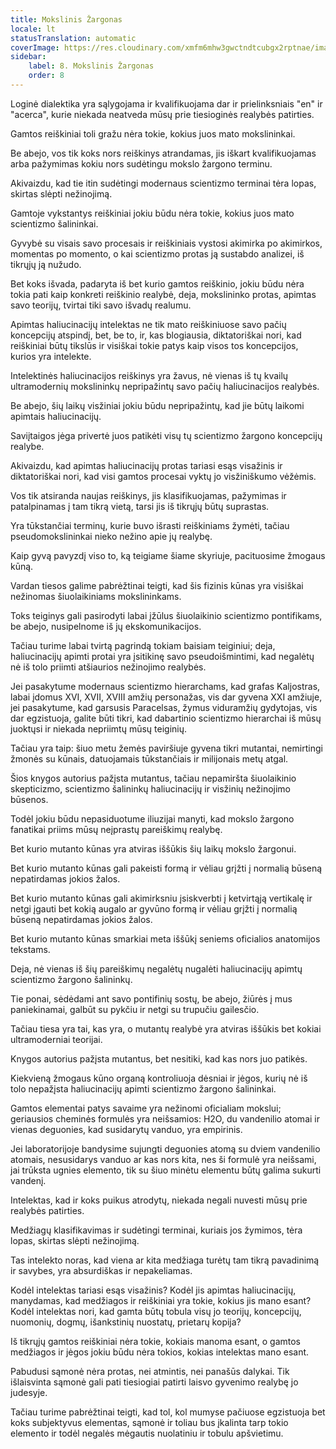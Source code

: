 ```yaml
---
title: Mokslinis Žargonas
locale: lt
statusTranslation: automatic
coverImage: https://res.cloudinary.com/xmfm6mhw3gwctndtcubgx2rptnae/image/upload/v1741354419/small_cover_la_gran_rebelion_28716e29d2.webp
sidebar:
    label: 8. Mokslinis Žargonas
    order: 8
---
```

Loginė dialektika yra sąlygojama ir kvalifikuojama dar ir prielinksniais "en" ir "acerca", kurie niekada neatveda mūsų prie tiesioginės realybės patirties.

Gamtos reiškiniai toli gražu nėra tokie, kokius juos mato mokslininkai.

Be abejo, vos tik koks nors reiškinys atrandamas, jis iškart kvalifikuojamas arba pažymimas kokiu nors sudėtingu mokslo žargono terminu.

Akivaizdu, kad tie itin sudėtingi modernaus scientizmo terminai tėra lopas, skirtas slėpti nežinojimą.

Gamtoje vykstantys reiškiniai jokiu būdu nėra tokie, kokius juos mato scientizmo šalininkai.

Gyvybė su visais savo procesais ir reiškiniais vystosi akimirka po akimirkos, momentas po momento, o kai scientizmo protas ją sustabdo analizei, iš tikrųjų ją nužudo.

Bet koks išvada, padaryta iš bet kurio gamtos reiškinio, jokiu būdu nėra tokia pati kaip konkreti reiškinio realybė, deja, mokslininko protas, apimtas savo teorijų, tvirtai tiki savo išvadų realumu.

Apimtas haliucinacijų intelektas ne tik mato reiškiniuose savo pačių koncepcijų atspindį, bet, be to, ir, kas blogiausia, diktatoriškai nori, kad reiškiniai būtų tikslūs ir visiškai tokie patys kaip visos tos koncepcijos, kurios yra intelekte.

Intelektinės haliucinacijos reiškinys yra žavus, nė vienas iš tų kvailų ultramodernių mokslininkų nepripažintų savo pačių haliucinacijos realybės.

Be abejo, šių laikų visžiniai jokiu būdu nepripažintų, kad jie būtų laikomi apimtais haliucinacijų.

Saviįtaigos jėga privertė juos patikėti visų tų scientizmo žargono koncepcijų realybe.

Akivaizdu, kad apimtas haliucinacijų protas tariasi esąs visažinis ir diktatoriškai nori, kad visi gamtos procesai vyktų jo visžiniškumo vėžėmis.

Vos tik atsiranda naujas reiškinys, jis klasifikuojamas, pažymimas ir patalpinamas į tam tikrą vietą, tarsi jis iš tikrųjų būtų suprastas.

Yra tūkstančiai terminų, kurie buvo išrasti reiškiniams žymėti, tačiau pseudomokslininkai nieko nežino apie jų realybę.

Kaip gyvą pavyzdį viso to, ką teigiame šiame skyriuje, pacituosime žmogaus kūną.

Vardan tiesos galime pabrėžtinai teigti, kad šis fizinis kūnas yra visiškai nežinomas šiuolaikiniams mokslininkams.

Toks teiginys gali pasirodyti labai įžūlus šiuolaikinio scientizmo pontifikams, be abejo, nusipelnome iš jų ekskomunikacijos.

Tačiau turime labai tvirtą pagrindą tokiam baisiam teiginiui; deja, haliucinacijų apimti protai yra įsitikinę savo pseudoišmintimi, kad negalėtų nė iš tolo priimti atšiaurios nežinojimo realybės.

Jei pasakytume modernaus scientizmo hierarchams, kad grafas Kaljostras, labai įdomus XVI, XVII, XVIII amžių personažas, vis dar gyvena XXI amžiuje, jei pasakytume, kad garsusis Paracelsas, žymus viduramžių gydytojas, vis dar egzistuoja, galite būti tikri, kad dabartinio scientizmo hierarchai iš mūsų juoktųsi ir niekada nepriimtų mūsų teiginių.

Tačiau yra taip: šiuo metu žemės paviršiuje gyvena tikri mutantai, nemirtingi žmonės su kūnais, datuojamais tūkstančiais ir milijonais metų atgal.

Šios knygos autorius pažįsta mutantus, tačiau nepamiršta šiuolaikinio skepticizmo, scientizmo šalininkų haliucinacijų ir visžinių nežinojimo būsenos.

Todėl jokiu būdu nepasiduotume iliuzijai manyti, kad mokslo žargono fanatikai priims mūsų neįprastų pareiškimų realybę.

Bet kurio mutanto kūnas yra atviras iššūkis šių laikų mokslo žargonui.

Bet kurio mutanto kūnas gali pakeisti formą ir vėliau grįžti į normalią būseną nepatirdamas jokios žalos.

Bet kurio mutanto kūnas gali akimirksniu įsiskverbti į ketvirtąją vertikalę ir netgi įgauti bet kokią augalo ar gyvūno formą ir vėliau grįžti į normalią būseną nepatirdamas jokios žalos.

Bet kurio mutanto kūnas smarkiai meta iššūkį seniems oficialios anatomijos tekstams.

Deja, nė vienas iš šių pareiškimų negalėtų nugalėti haliucinacijų apimtų scientizmo žargono šalininkų.

Tie ponai, sėdėdami ant savo pontifinių sostų, be abejo, žiūrės į mus paniekinamai, galbūt su pykčiu ir netgi su trupučiu gailesčio.

Tačiau tiesa yra tai, kas yra, o mutantų realybė yra atviras iššūkis bet kokiai ultramoderniai teorijai.

Knygos autorius pažįsta mutantus, bet nesitiki, kad kas nors juo patikės.

Kiekvieną žmogaus kūno organą kontroliuoja dėsniai ir jėgos, kurių nė iš tolo nepažįsta haliucinacijų apimti scientizmo žargono šalininkai.

Gamtos elementai patys savaime yra nežinomi oficialiam mokslui; geriausios cheminės formulės yra neišsamios: H2O, du vandenilio atomai ir vienas deguonies, kad susidarytų vanduo, yra empirinis.

Jei laboratorijoje bandysime sujungti deguonies atomą su dviem vandenilio atomais, nesusidarys vanduo ar kas nors kita, nes ši formulė yra neišsami, jai trūksta ugnies elemento, tik su šiuo minėtu elementu būtų galima sukurti vandenį.

Intelektas, kad ir koks puikus atrodytų, niekada negali nuvesti mūsų prie realybės patirties.

Medžiagų klasifikavimas ir sudėtingi terminai, kuriais jos žymimos, tėra lopas, skirtas slėpti nežinojimą.

Tas intelekto noras, kad viena ar kita medžiaga turėtų tam tikrą pavadinimą ir savybes, yra absurdiškas ir nepakeliamas.

Kodėl intelektas tariasi esąs visažinis? Kodėl jis apimtas haliucinacijų, manydamas, kad medžiagos ir reiškiniai yra tokie, kokius jis mano esant? Kodėl intelektas nori, kad gamta būtų tobula visų jo teorijų, koncepcijų, nuomonių, dogmų, išankstinių nuostatų, prietarų kopija?

Iš tikrųjų gamtos reiškiniai nėra tokie, kokiais manoma esant, o gamtos medžiagos ir jėgos jokiu būdu nėra tokios, kokias intelektas mano esant.

Pabudusi sąmonė nėra protas, nei atmintis, nei panašūs dalykai. Tik išlaisvinta sąmonė gali pati tiesiogiai patirti laisvo gyvenimo realybę jo judesyje.

Tačiau turime pabrėžtinai teigti, kad tol, kol mumyse pačiuose egzistuoja bet koks subjektyvus elementas, sąmonė ir toliau bus įkalinta tarp tokio elemento ir todėl negalės mėgautis nuolatiniu ir tobulu apšvietimu.

